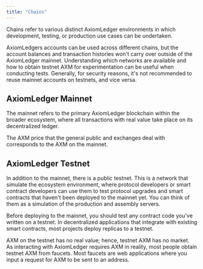 ```yaml
---
title: "Chains"
---
```


Chains refer to various distinct AxiomLedger environments in which development, testing, or production use cases can be undertaken.

AxiomLedgers accounts can be used across different chains, but the account balances and transaction histories won't carry over outside of the AxiomLedger mainnet. Understanding which networks are available and how to obtain testnet AXM for experimentation can be useful when conducting tests. Generally, for security reasons, it's not recommended to reuse mainnet accounts on testnets, and vice versa.

## AxiomLedger Mainnet

The mainnet refers to the primary AxiomLedger blockchain within the broader ecosystem, where all transactions with real value take place on its decentralized ledger.

The AXM price that the general public and exchanges deal with corresponds to the AXM on the mainnet.

## AxiomLedger Testnet

In addition to the mainnet, there is a public testnet. This is a network that simulate the ecosystem environment, where protocol developers or smart contract developers can use them to test protocol upgrades and smart contracts that haven't been deployed to the mainnet yet. You can think of them as a simulation of the production and assembly servers.

Before deploying to the mainnet, you should test any contract code you've written on a testnet. In decentralized applications that integrate with existing smart contracts, most projects deploy replicas to a testnet.

AXM on the testnet has no real value; hence, testnet AXM has no market. As interacting with AxiomLedger requires AXM in reality, most people obtain testnet AXM from faucets. Most faucets are web applications where you input a request for AXM to be sent to an address.
